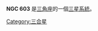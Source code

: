 {{NGCInfoBox|NGCID=NGC 603|發現者=威廉·帕森思|發現日期=1850年11月16日|其他編號=|曆元=J2000.0|赤經=1時34分44.2秒
|赤緯=30°13'57"|星座=三角座|星體=三星系統|星等=|表面亮度=|藍等=}}

'''NGC 603''' 是[[三角座|三角座]]的一個[[三星系統|三星系統]]。

{{NGCReference|603}}
{{Catalogs|NGC=603}}

[[Category:三合星|Category:三合星]]